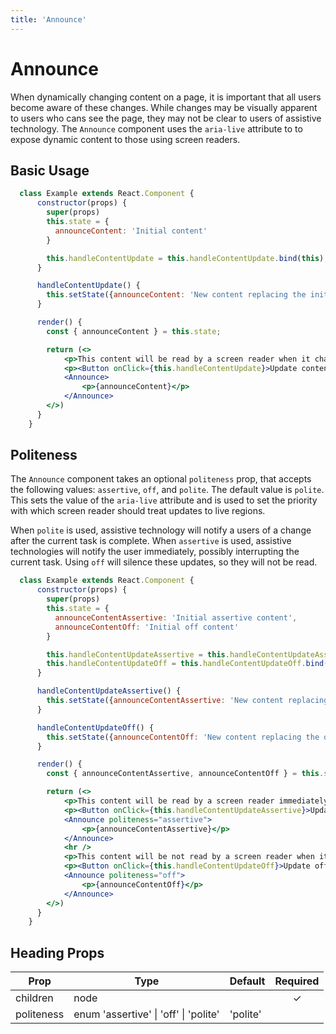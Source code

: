 ```yaml
---
title: 'Announce'
---
```


# Announce
When dynamically changing content on a page, it is important that all users become aware of these changes.  While changes may be visually apparent to users who cans see the page,
they may not be clear to users of assistive technology.  The `Announce` component uses the `aria-live` attribute to to expose dynamic content to those using screen readers.

## Basic Usage

```.jsx
  class Example extends React.Component {
      constructor(props) {
        super(props)
        this.state = {
          announceContent: 'Initial content'
        }

        this.handleContentUpdate = this.handleContentUpdate.bind(this);
      }

      handleContentUpdate() {
        this.setState({announceContent: 'New content replacing the initial content'})
      }

      render() {
        const { announceContent } = this.state;

        return (<>
            <p>This content will be read by a screen reader when it changes.</p>
            <p><Button onClick={this.handleContentUpdate}>Update content</Button></p>
            <Announce>
                <p>{announceContent}</p>
            </Announce>
        </>)
      }
    }
```

## Politeness

The `Announce` component takes an optional `politeness` prop, that accepts the following values: `assertive`, `off`, and `polite`.  The default value is `polite`.
This sets the value of the `aria-live` attribute and is used to set the priority with which screen reader should treat updates to live regions.

When `polite` is used, assistive technology will notify a users of a change after the current task is complete.  When `assertive` is used, assistive technologies will notify the user immediately,
possibly interrupting the current task.  Using `off` will silence these updates, so they will not be read.

```.jsx
  class Example extends React.Component {
      constructor(props) {
        super(props)
        this.state = {
          announceContentAssertive: 'Initial assertive content',
          announceContentOff: 'Initial off content'
        }

        this.handleContentUpdateAssertive = this.handleContentUpdateAssertive.bind(this);
        this.handleContentUpdateOff = this.handleContentUpdateOff.bind(this);
      }

      handleContentUpdateAssertive() {
        this.setState({announceContentAssertive: 'New content replacing the assertive initial content'})
      }

      handleContentUpdateOff() {
        this.setState({announceContentOff: 'New content replacing the off initial content'})
      }

      render() {
        const { announceContentAssertive, announceContentOff } = this.state;

        return (<>
            <p>This content will be read by a screen reader immediately when it changes.</p>
            <p><Button onClick={this.handleContentUpdateAssertive}>Update assertive content</Button></p>
            <Announce politeness="assertive">
                <p>{announceContentAssertive}</p>
            </Announce>
            <hr />
            <p>This content will be not read by a screen reader when it changes.</p>
            <p><Button onClick={this.handleContentUpdateOff}>Update off content</Button></p>
            <Announce politeness="off">
                <p>{announceContentOff}</p>
            </Announce>
        </>)
      }
    }
```

## Heading Props

| Prop     | Type                | Default | Required |
| -------- | ------------------- | ------- | :------: |
| children | node                |         | &#10003; |
| politeness | enum 'assertive' &#124; 'off' &#124; 'polite' | 'polite' | |
